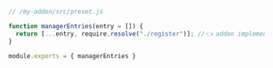 ```js
// /my-addon/src/preset.js

function managerEntries(entry = []) {
  return [...entry, require.resolve("./register")]; //👈 addon implementation
}

module.exports = { managerEntries }
```